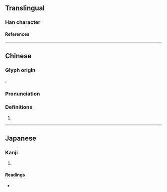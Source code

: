 {{character info/new}}
==Translingual==

===Han character===
{{Han char|rn=19|rad=力|as=04|sn=6|four=|canj=YNKS|ids=⿰亢力}}

====References====
{{Han ref|kx=0146.210|dkj=02306|dj=0330.100|hdz=10367.090|uh=52A5}}

----

==Chinese==
{{zh-forms}}

===Glyph origin===
{{Han etym}}
{{Han compound|亢|力|ls=psc|c1=p|c2=s|t2=strength}}.

===Pronunciation===
{{zh-pron
|m=kēng
|c=haang1
|mc=y
|oc=y
|cat=
}}

===Definitions===
{{zh-hanzi}}

# {{zh-only|劥㔞}}

----

==Japanese==

===Kanji===
{{ja-kanji|grade=|rs=力04}}

# {{rfdef|ja|sort=力04}}

====Readings====
* {{ja-readings|on=[[こう]] (kō), [[きょう]] (kyō)|kun=[[つよい]] (tsuyoi)}}